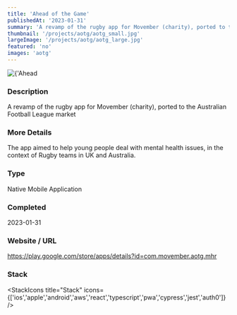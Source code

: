 ```yaml
---
title: 'Ahead of the Game'
publishedAt: '2023-01-31'
summary: 'A revamp of the rugby app for Movember (charity), ported to the Australian Football League market'
thumbnail: '/projects/aotg/aotg_small.jpg'
largeImage: '/projects/aotg/aotg_large.jpg'
featured: 'no'
images: 'aotg'
---
```


<div className="relative w-full h-[400px] sm:h-[600px] md:h-[760px] lg:h-[920px]">
  <Image
    alt={'Ahead of the Game'}
    src={'/projects/aotg/aotg.jpg'}
    sizes="(max-width: 640px) 100%, 100%"
    fill={true}
    priority
    style={{
      objectFit: 'contain'
    }}
  />
</div>

### Description

A revamp of the rugby app for Movember (charity), ported to the Australian Football League market

### More Details

The app aimed to help young people deal with mental health issues, in the context of Rugby teams in UK and Australia.

### Type

Native Mobile Application


### Completed
2023-01-31

### Website / URL
https://play.google.com/store/apps/details?id=com.movember.aotg.mhr


### Stack

<StackIcons
  title="Stack"
  icons={['ios','apple','android','aws','react','typescript','pwa','cypress','jest','auth0']}
  />

